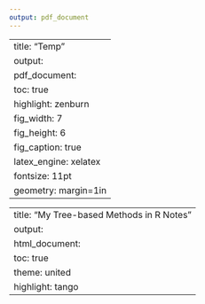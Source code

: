 ```yaml
---
output: pdf_document
---
```

---
title: "Temp"
output: 
    pdf_document:
        toc: true
        highlight: zenburn
        fig_width: 7
        fig_height: 6
        fig_caption: true
        latex_engine: xelatex
    fontsize: 11pt
    geometry: margin=1in
---

---
title: "My Tree-based Methods in R Notes"
output: 
    html_document:
        toc: true
        theme: united
        highlight: tango
---
